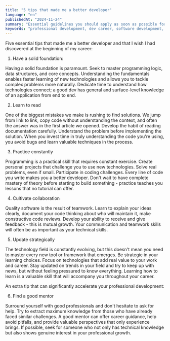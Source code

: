 ```yaml
---
title: "5 tips that made me a better developer"
language: "en"
publishedAt: "2024-11-24"
summary: "Essential guidelines you should apply as soon as possible for continuous growth as a software developer."
keywords: "professional development, dev career, software development, software engineer, programming"
---
```


Five essential tips that made me a better developer and that I wish I had discovered at the beginning of my career:

1. Have a solid foundation:

Having a solid foundation is paramount. Seek to master programming logic, data structures, and core concepts. Understanding the fundamentals enables faster learning of new technologies and allows you to tackle complex problems more naturally. Dedicate time to understand how technologies connect; a good dev has general and surface-level knowledge of an application from end to end.

2. Learn to read

One of the biggest mistakes we make is rushing to find solutions. We jump from link to link, copy code without understanding the context, and often the answer was in the first article we opened. Develop the habit of reading documentation carefully. Understand the problem before implementing the solution. When you invest time in truly understanding the code you're using, you avoid bugs and learn valuable techniques in the process.

3. Practice constantly

Programming is a practical skill that requires constant exercise. Create personal projects that challenge you to use new technologies. Solve real problems, even if small. Participate in coding challenges. Every line of code you write makes you a better developer. Don't wait to have complete mastery of theory before starting to build something - practice teaches you lessons that no tutorial can offer.

4. Cultivate collaboration

Quality software is the result of teamwork. Learn to explain your ideas clearly, document your code thinking about who will maintain it, make constructive code reviews. Develop your ability to receive and give feedback - this is mutual growth. Your communication and teamwork skills will often be as important as your technical skills.

5. Update strategically

The technology field is constantly evolving, but this doesn't mean you need to master every new tool or framework that emerges. Be strategic in your learning choices. Focus on technologies that add real value to your work and career. Stay updated on trends in your field and try to keep up with news, but without feeling pressured to know everything. Learning how to learn is a valuable skill that will accompany you throughout your career.

An extra tip that can significantly accelerate your professional development:

6. Find a good mentor

Surround yourself with good professionals and don't hesitate to ask for help. Try to extract maximum knowledge from those who have already faced similar challenges. A good mentor can offer career guidance, help avoid pitfalls, and provide valuable perspectives that only experience brings. If possible, seek for someone who not only has technical knowledge but also shows genuine interest in your professional growth.
